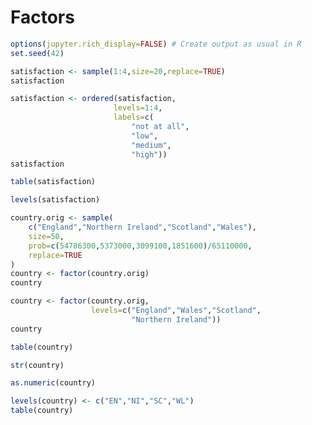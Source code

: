 # Factors

```r
options(jupyter.rich_display=FALSE) # Create output as usual in R
set.seed(42)
```

```r
satisfaction <- sample(1:4,size=20,replace=TRUE)
satisfaction
```

```r
satisfaction <- ordered(satisfaction,
                       levels=1:4,
                       labels=c(
                           "not at all",
                           "low",
                           "medium",
                           "high"))
satisfaction
```

```r
table(satisfaction)
```

```r
levels(satisfaction)
```

```r
country.orig <- sample(
    c("England","Northern Ireland","Scotland","Wales"),
    size=50,
    prob=c(54786300,5373000,3099100,1851600)/65110000,
    replace=TRUE
)
country <- factor(country.orig)
country
```

```r
country <- factor(country.orig,
                  levels=c("England","Wales","Scotland",
                           "Northern Ireland"))
country
```

```r
table(country)
```

```r
str(country)
```

```r
as.numeric(country)
```

```r
levels(country) <- c("EN","NI","SC","WL")
table(country)
```

```r

```
